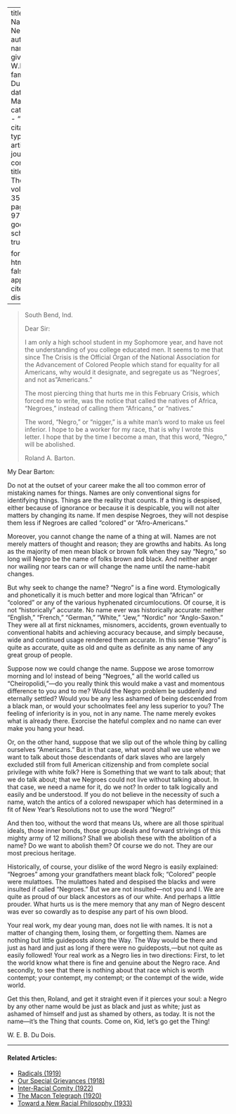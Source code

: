 
---
title: 'The Name Negro'
author:
  - name:
      given: W.E.B.
      family: Du Bois
date: Mar. 1928
categories: 
  - ""
citation: 
  type: article-journal
  container-title: The Crisis
  volume: 35
  issue: 3
  page: 96-97
google-scholar: true

format:
  html:
    toc: false
    appendix-cite-as: display
---


> South Bend, Ind. <p>  Dear Sir: <p>  I am only a high school student in my Sophomore year, and have not the understanding of you college educated men. It seems to me that since <span class = "small-caps">The Crisis</span> is the Official Organ of the National Association for the Advancement of Colored People which stand for equality for all Americans, why would it designate, and segregate us as "Negroes', and not as "Americans."   <p> The most piercing thing that hurts me in this February <span class = "small-caps"> Crisis</span>, which forced me to write, was the notice that called the natives of Africa, "Negroes," instead of calling them "Africans," or "natives."   <p> The word, "Negro," or "nigger," is a white man's word to make us feel inferior. I hope to be a worker for my race, that is why I wrote this letter. I hope that by the time I become a man, that this word, "Negro," will be abolished.   <p> Roland A. Barton.

My Dear Barton:

Do not at the outset of your career make the all too common error of mistaking names for things. Names are only conventional signs for identifying things. Things are the reality that counts. If a thing is despised, either because of ignorance or because it is despicable, you will not alter matters by changing its name. If men despise Negroes, they will not despise them less if Negroes are called "colored" or "Afro-Americans."

Moreover, you cannot change the name of a thing at will. Names are not merely matters of thought and reason; they are growths and habits. As long as the majority of men mean black or brown folk when they say "Negro," so long will Negro be the name of folks brown and black. And neither anger nor wailing nor tears can or will change the name until the name-habit changes.

But why seek to change the name? "Negro" is a fine word. Etymologically and phonetically it is much better and more logical than "African" or "colored" or any of the various hyphenated circumlocutions. Of course, it is not "historically" accurate. No name ever was historically accurate:  neither "English," "French," "German," "White," "Jew," "Nordic" nor "Anglo-Saxon." They were all at first nicknames, misnomers, accidents, grown eventually to conventional habits and achieving accuracy because, and simply because, wide and continued usage rendered them accurate. In this sense "Negro" is quite as accurate, quite as old and quite as definite as any name of any great group of people.

Suppose now we could change the name. Suppose we arose tomorrow morning and lo! instead of being "Negroes," all the world called us "Cheiropolidi,"---do you really think this would make a vast and momentous difference to you and to me? Would the Negro problem be suddenly and eternally settled? Would you be any less ashamed of being descended from a black man, or would your schoolmates feel any less superior to you? The feeling of inferiority is in you, not in any name. The name merely evokes what is already there. Exorcise the hateful complex and no name can ever make you hang your head.

Or, on the other hand, suppose that we slip out of the whole thing by calling ourselves "Americans." But in that case, what word shall we use when we want to talk about those descendants of dark slaves who are largely excluded still from full American citizenship and from complete social privilege with white folk? Here is Something that we want to talk about; that we do talk about; that we Negroes could not live without talking about. In that case, we need a name for it, do we not? In order to talk logically and easily and be understood. If you do not believe in the necessity of such a name, watch the antics of a colored newspaper which has determined in a fit of New Year's Resolutions not to use the word "Negro!"

And then too, without the word that means Us, where are all those spiritual ideals, those inner bonds, those group ideals and forward strivings of this mighty army of 12 millions? Shall we abolish these with the abolition of a name? Do we want to abolish them? Of course we do not. They are our most precious heritage.

Historically, of course, your dislike of the word Negro is easily explained: "Negroes" among your grandfathers meant black folk; "Colored" people were mulattoes. The mulattoes hated and despised the blacks and were insulted if called "Negroes." But we are not insulted---not you and I. We are quite as proud of our black ancestors as of our white. And perhaps a little prouder. What hurts us is the mere memory that any man of Negro descent was ever so cowardly as to despise any part of his own blood.

Your real work, my dear young man, does not lie with names. It is not a matter of changing them, losing them, or forgetting them. Names are nothing but little guideposts along the Way. The Way would be there and just as hard and just as long if there were no guideposts,---but not quite as easily followed! Your real work as a Negro lies in two directions: First, to let the world know what there is fine and genuine about the Negro race. And secondly, to see that there is nothing about that race which is worth contempt; your contempt, my contempt; or the contempt of the wide, wide world.

 Get this then, Roland, and get it straight even if it pierces your soul: a Negro by any other name would be just as black and just as white; just as ashamed of himself and just as shamed by others, as today. It is not the name---it's the Thing that counts. Come on, Kid, let's go get the Thing!

W. E. B. Du Dois.

<!-- Similar articles start here -->

<hr>
#### Related Articles:

* [Radicals (1919)](/Volumes/19/02/radicals.html)
* [Our Special Grievances (1918)](/Volumes/16/05/our_special_greivances.html)
* [Inter-Racial Comity (1922)](/Volumes/22/01/inter-racial_comity.html)
* [The Macon Telegraph (1920)](/Volumes/19/03/macon_telegraph.html)
* [Toward a New Racial Philosophy (1933)](/Volumes/40/01/toward_a_new_racial_philosophy.html)

<!-- Similar articles end here -->